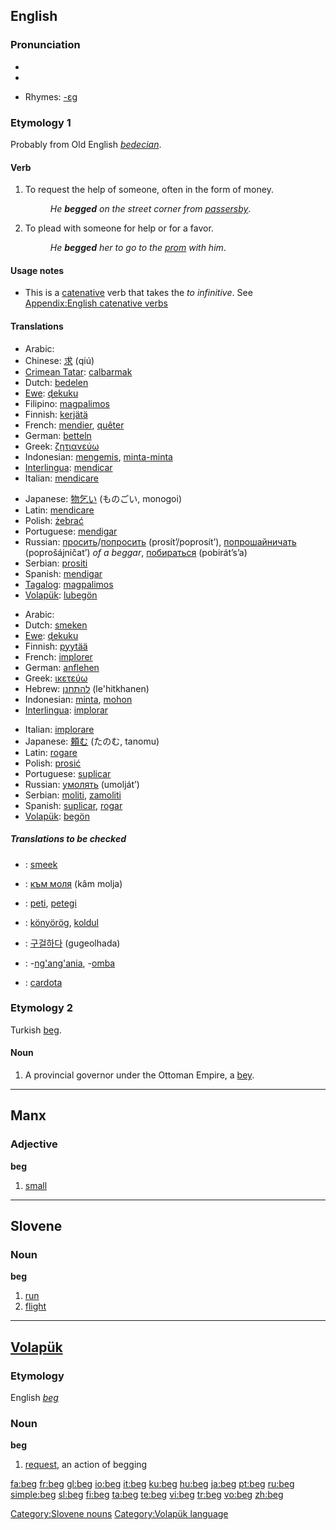 {{wikipedia}}
==English==

===Pronunciation===
* {{IPA|/bɛg/}}
* {{audio|en-us-beg.ogg|Audio (US)}}

* Rhymes: [[Rhymes:English:-ɛɡ|-ɛɡ]]

===Etymology 1===
Probably from Old English ''[[bedecian]]''.

====Verb====
{{en-verb|beg|g|ed}}

# To request the help of someone, often in the form of money.
#: ''He '''begged''' on the street corner from [[passersby]]''.
# To plead with someone for help or for a favor.
#: ''He '''begged''' her to go to the [[prom]] with him''.

====Usage notes====
* This is a [[catenative]] verb that takes the ''to infinitive''. See [[Appendix:English catenative verbs]]

====Translations====
{{rfc-level|Translations at L3+}}
{{trans-top|to request the help of someone, ask for money}}
* Arabic: {{Arab|[[يستجدي]]}}
* Chinese: [[求]] (qiú)
* [[Crimean Tatar]]: [[calbarmak]]
* Dutch: [[bedelen]]
* [[Ewe]]: [[ɖekuku]]
* Filipino: [[magpalimos]]
* Finnish: [[kerjätä]]
* French: [[mendier]], [[quêter]]
* German: [[betteln]]
* Greek: [[ζητιανεύω]]
* Indonesian: [[mengemis]], [[minta-minta]]
* [[Interlingua]]: [[mendicar]]
* Italian: [[mendicare]]
{{trans-mid}}
* Japanese: [[物乞い]] (ものごい, monogoi)
* Latin: [[mendicare]]
* Polish: [[żebrać]]
* Portuguese: [[mendigar]]
* Russian: [[просить]]/[[попросить]] (prosít’/poprosít’), [[попрошайничать]] (poprošájničat’) ''of a beggar'', [[побираться]] (pobirát’s’a)
* Serbian: [[prositi]]
* Spanish: [[mendigar]]
* [[Tagalog]]: [[magpalimos]]
* [[Volapük]]: [[lubegön]]
{{trans-bottom}}

{{trans-top|to supplicate, to plead with someone for help}}
* Arabic: {{Arab|[[يتوسل]]}}
* Dutch: [[smeken]]
* [[Ewe]]: [[ɖekuku]]
* Finnish: [[pyytää]]
* French: [[implorer]]
* German: [[anflehen]]
* Greek: [[ικετεύω]]
* Hebrew: [[להתחנן]] (le'hitkhanen)
* Indonesian: [[minta]], [[mohon]]
* [[Interlingua]]: [[implorar]]
{{trans-mid}}
* Italian: [[implorare]]
* Japanese: [[頼む]] (たのむ, tanomu)
* Latin: [[rogare]]
* Polish: [[prosić]]
* Portuguese: [[suplicar]]
* Russian: [[умолять]] (umolját’)
* Serbian: [[moliti]], [[zamoliti]]
* Spanish: [[suplicar]], [[rogar]]
* [[Volapük]]: [[begön]]
{{trans-bottom}}

=====Translations to be checked=====
{{checktrans}}
* {{ttbc|Afrikaans}}: [[smeek]]
* {{ttbc|Bulgarian}}: [[към моля]] (kâm molja)
* {{ttbc|Esperanto}}: [[peti]], [[petegi]]
* {{ttbc|Hungarian}}: [[könyörög]], [[koldul]]
* {{ttbc|Korean}}: [[구걸하다]] (gugeolhada)
* {{ttbc|Swahili}}: -[[ng'ang'ania]], -[[omba]]
* {{ttbc|Welsh}}: [[cardota]]

===Etymology 2===
Turkish [[beg#Turkish|beg]].

====Noun====
{{en-noun}}

# A provincial governor under the Ottoman Empire, a [[bey]].

----

==Manx==

===Adjective===
'''beg'''

# [[small]]

----

==Slovene==

===Noun===
'''beg''' {{m}}

# [[run]]
# [[flight]]

[[Category:Slovene nouns]]

----

==[[Volapük]]==

===Etymology===
English ''[[beg]]''

===Noun===
'''beg'''

# [[request]], an action of begging

[[Category:Volapük language]]

[[fa:beg]]
[[fr:beg]]
[[gl:beg]]
[[io:beg]]
[[it:beg]]
[[ku:beg]]
[[hu:beg]]
[[ja:beg]]
[[pt:beg]]
[[ru:beg]]
[[simple:beg]]
[[sl:beg]]
[[fi:beg]]
[[ta:beg]]
[[te:beg]]
[[vi:beg]]
[[tr:beg]]
[[vo:beg]]
[[zh:beg]]